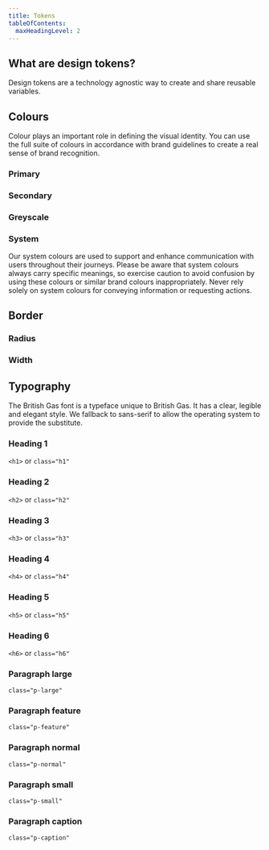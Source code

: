 ```yaml
---
title: Tokens
tableOfContents:
  maxHeadingLevel: 2
---
```



## What are design tokens?

<div class="purpose">
Design tokens are a technology agnostic way to create and share reusable variables.
</div>

## Colours

Colour plays an important role in defining the visual identity. You can use the full suite of colours in accordance with brand guidelines to create a real sense of brand recognition.

### Primary

<Colors type="primary" />

### Secondary

<Colors type="secondary" />

### Greyscale

<Colors type="greyscale" />

### System

Our system colours are used to support and enhance communication with users throughout their journeys. Please be aware that system colours always carry specific meanings, so exercise caution to avoid confusion by using these colours or similar brand colours inappropriately. Never rely solely on system colours for conveying information or requesting actions.

<Colors type="system" />

## Border

### Radius

<Border type="radius" />

### Width

<Border type="width" />

## Typography

The British Gas font is a typeface unique to British Gas. It has a clear, legible and elegant style. We fallback to sans-serif to allow the operating system to provide the substitute.

### Heading 1

`<h1>` or `class="h1"`

<Tabs>
  <TabItem label="Tokens">
    <Typography level="h1" />
  </TabItem>
  <TabItem label="Example">
    <ExampleViewer type="h1" />
  </TabItem>
</Tabs>

### Heading 2

`<h2>` or `class="h2"`

<Tabs>
  <TabItem label="Tokens">
    <Typography level="h2" />
  </TabItem>
  <TabItem label="Example">
    <ExampleViewer type="h2" />
  </TabItem>
</Tabs>

### Heading 3

`<h3>` or `class="h3"`

<Tabs>
  <TabItem label="Tokens">
    <Typography level="h3" />
  </TabItem>
  <TabItem label="Example">
    <ExampleViewer type="h3" />
  </TabItem>
</Tabs>

### Heading 4

`<h4>` or `class="h4"`

<Tabs>
  <TabItem label="Tokens">
    <Typography level="h4" />
  </TabItem>
  <TabItem label="Example">
    <ExampleViewer type="h4" />
  </TabItem>
</Tabs>

### Heading 5

`<h5>` or `class="h5"`

<Tabs>
  <TabItem label="Tokens">
    <Typography level="h5" />
  </TabItem>
  <TabItem label="Example">
    <ExampleViewer type="h5" />
  </TabItem>
</Tabs>

### Heading 6

`<h6>` or `class="h6"`

<Tabs>
  <TabItem label="Tokens">
    <Typography level="h6" />
  </TabItem>
  <TabItem label="Example">
    <ExampleViewer type="h6" />
  </TabItem>
</Tabs>

### Paragraph large

`class="p-large"`

<Tabs>
  <TabItem label="Tokens">
    <Typography level="p-large" />
  </TabItem>
  <TabItem label="Example">
    <ExampleViewer type="p-large" />
  </TabItem>
</Tabs>

### Paragraph feature

`class="p-feature"`

<Tabs>
  <TabItem label="Tokens">
    <Typography level="p-feature" />
  </TabItem>
  <TabItem label="Example">
    <ExampleViewer type="p-feature" />
  </TabItem>
</Tabs>

### Paragraph normal

`class="p-normal"`

<Tabs>
  <TabItem label="Tokens">
    <Typography level="p-normal" />
  </TabItem>
  <TabItem label="Example">
    <ExampleViewer type="p-normal" />
  </TabItem>
</Tabs>

### Paragraph small

`class="p-small"`

<Tabs>
  <TabItem label="Tokens">
    <Typography level="p-small" />
  </TabItem>
  <TabItem label="Example">
    <ExampleViewer type="p-small" />
  </TabItem>
</Tabs>

### Paragraph caption

`class="p-caption"`

<Tabs>
  <TabItem label="Tokens">
    <Typography level="p-caption" />
  </TabItem>
  <TabItem label="Example">
    <ExampleViewer type="p-caption" />
  </TabItem>
</Tabs>
